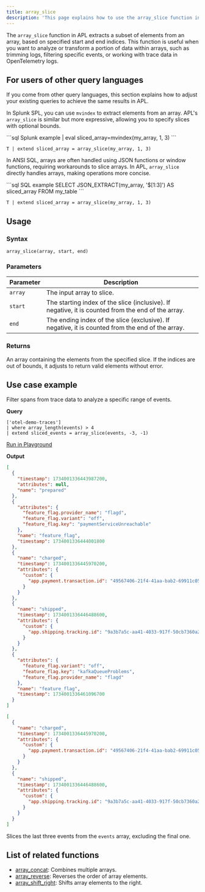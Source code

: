 ```yaml
---
title: array_slice
description: 'This page explains how to use the array_slice function in APL.'
---
```


The `array_slice` function in APL extracts a subset of elements from an array, based on specified start and end indices. This function is useful when you want to analyze or transform a portion of data within arrays, such as trimming logs, filtering specific events, or working with trace data in OpenTelemetry logs.

## For users of other query languages

If you come from other query languages, this section explains how to adjust your existing queries to achieve the same results in APL.

<AccordionGroup>
<Accordion title="Splunk SPL users">

In Splunk SPL, you can use `mvindex` to extract elements from an array. APL's `array_slice` is similar but more expressive, allowing you to specify slices with optional bounds.

<CodeGroup>
```sql Splunk example
| eval sliced_array=mvindex(my_array, 1, 3)
```

```kusto APL equivalent
T | extend sliced_array = array_slice(my_array, 1, 3)
```
</CodeGroup>

</Accordion>
<Accordion title="ANSI SQL users">

In ANSI SQL, arrays are often handled using JSON functions or window functions, requiring workarounds to slice arrays. In APL, `array_slice` directly handles arrays, making operations more concise.

<CodeGroup>
```sql SQL example
SELECT JSON_EXTRACT(my_array, '$[1:3]') AS sliced_array FROM my_table
```

```kusto APL equivalent
T | extend sliced_array = array_slice(my_array, 1, 3)
```
</CodeGroup>

</Accordion>
</AccordionGroup>

## Usage

### Syntax

```kusto
array_slice(array, start, end)
```

### Parameters

| Parameter | Description |
|-----------|-------------|
| `array`   | The input array to slice. |
| `start`   | The starting index of the slice (inclusive). If negative, it is counted from the end of the array. |
| `end`     | The ending index of the slice (exclusive). If negative, it is counted from the end of the array. |

### Returns

An array containing the elements from the specified slice. If the indices are out of bounds, it adjusts to return valid elements without error.

## Use case example

Filter spans from trace data to analyze a specific range of events.

**Query**

```kusto
['otel-demo-traces']
| where array_length(events) > 4
| extend sliced_events = array_slice(events, -3, -1)
```

[Run in Playground](https://play.axiom.co/axiom-play-qf1k/explorer?initForm=%7B%22apl%22%3A%22%5B'otel-demo-traces'%5D%20%7C%20where%20array_length(events)%20%3E%204%20%7C%20extend%20sliced_events%20%3D%20array_slice(events%2C%20-3%2C%20-1)%22%7D)

**Output**

```json events
[
  {
    "timestamp": 1734001336443987200,
    "attributes": null,
    "name": "prepared"
  },
  {
    "attributes": {
      "feature_flag.provider_name": "flagd",
      "feature_flag.variant": "off",
      "feature_flag.key": "paymentServiceUnreachable"
    },
    "name": "feature_flag",
    "timestamp": 1734001336444001800
  },
  {
    "name": "charged",
    "timestamp": 1734001336445970200,
    "attributes": {
      "custom": {
        "app.payment.transaction.id": "49567406-21f4-41aa-bab2-69911c055753"
      }
    }
  },
  {
    "name": "shipped",
    "timestamp": 1734001336446488600,
    "attributes": {
      "custom": {
        "app.shipping.tracking.id": "9a3b7a5c-aa41-4033-917f-50cb7360a2a4"
      }
    }
  },
  {
    "attributes": {
      "feature_flag.variant": "off",
      "feature_flag.key": "kafkaQueueProblems",
      "feature_flag.provider_name": "flagd"
    },
    "name": "feature_flag",
    "timestamp": 1734001336461096700
  }
]
```

```json sliced_events
[
  {
    "name": "charged",
    "timestamp": 1734001336445970200,
    "attributes": {
      "custom": {
        "app.payment.transaction.id": "49567406-21f4-41aa-bab2-69911c055753"
      }
    }
  },
  {
    "name": "shipped",
    "timestamp": 1734001336446488600,
    "attributes": {
      "custom": {
        "app.shipping.tracking.id": "9a3b7a5c-aa41-4033-917f-50cb7360a2a4"
      }
    }
  }
]
```
Slices the last three events from the `events` array, excluding the final one.

## List of related functions

- [array_concat](/apl/scalar-functions/array-functions/array-concat): Combines multiple arrays.
- [array_reverse](/apl/scalar-functions/array-functions/array-reverse): Reverses the order of array elements.
- [array_shift_right](/apl/scalar-functions/array-functions/array-shift-right): Shifts array elements to the right.